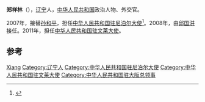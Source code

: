 '''郑祥林'''（{{bd|1954年|6月|}}），[[辽宁|辽宁]]人，[[中华人民共和国|中华人民共和国]]政治人物、外交官。

2007年，接替[[孙和平|孙和平]]，担任[[中国驻尼泊尔大使列表|中华人民共和国驻尼泊尔大使]]<ref>{{cite web|author=中华人民共和国外交部|title=中国驻尼泊尔历任大使|url=http://www.mfa.gov.cn/chn/pds/ziliao/wjrw/2167/2168/t9141.htm
|publisher=中华人民共和国外交部|accessdate=2012-03-06}}</ref>。2008年，由[[邱国洪|邱国洪]]接任。2011年，担任[[中国驻文莱大使列表|中华人民共和国驻文莱大使]]。

== 参考 ==
{{reflist}}

{{start box}}
{{s-dip}}
{{succession box|[[孙和平|孙和平]]|[[邱国洪|邱国洪]]|[[中国驻尼泊尔大使列表|中华人民共和国驻尼泊尔大使]]|2007年4月-2008年11月}}
{{succession box|[[闵永年|闵永年]]|[[楊健_(外交官)|楊健]]|[[中国驻文莱大使列表|中华人民共和国驻文莱大使]]|2011年12月-2015年2月}}
{{end box}}
{{中国政治人物小作品}}

{{Authority control}}
{{DEFAULTSORT:Zheng郑}}
[[Category:郑姓|Xiang]]
[[Category:辽宁人|Category:辽宁人]]
[[Category:中华人民共和国驻尼泊尔大使|Category:中华人民共和国驻尼泊尔大使]]
[[Category:中华人民共和国驻文莱大使|Category:中华人民共和国驻文莱大使]]
[[Category:中华人民共和国驻大阪总领事|Category:中华人民共和国驻大阪总领事]]